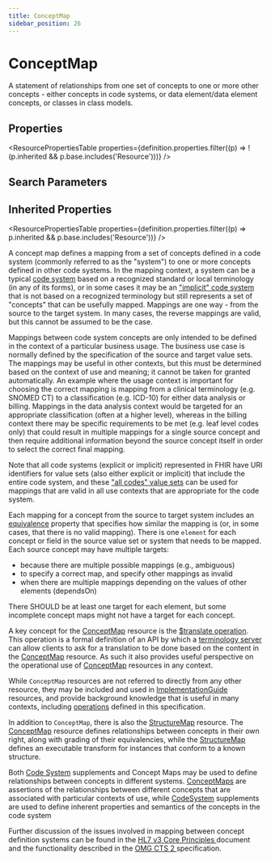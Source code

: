 ```yaml
---
title: ConceptMap
sidebar_position: 26
---
```



# ConceptMap

A statement of relationships from one set of concepts to one or more other concepts - either concepts in code systems, or data element/data element concepts, or classes in class models.

<Tabs queryString="section">
<TabItem value="schema" label="Schema" default>

## Properties

<ResourcePropertiesTable
  properties={definition.properties.filter((p) => !(p.inherited && p.base.includes('Resource')))}
/>

## Search Parameters

<SearchParamsTable searchParams={definition.searchParameters} />

## Inherited Properties

<ResourcePropertiesTable properties={definition.properties.filter((p) => p.inherited && p.base.includes('Resource'))} />

</TabItem>
  <TabItem value="usage" label="Usage">
    <div>  <a name="scope"></a>   <p> A concept map defines a mapping from a set of concepts defined in a code system (commonly referred to as the "system") to one or more concepts defined in other code systems.  In the mapping context, a system can be a typical <a href="https://www.hl7.org/fhir/terminologies.html">code system</a> based on a recognized standard or local terminology (in any of its forms), or in some cases it may be an <a href="/docs/api/fhir/resources/conceptmap">"implicit" code system</a> that is not based on a recognized terminology but still represents a set of "concepts" that can be usefully mapped. Mappings are one way - from the source to the target system. In many cases, the reverse mappings are valid, but this cannot be assumed to be the case.  </p> <p> Mappings between code system concepts are only intended to be defined in the context of a particular business usage.  The business use case is normally defined by the specification of the source and target value sets.  The mappings may be useful in other contexts, but this must be determined based on the context of use and meaning; it cannot be taken for granted automatically. An example where the usage context is important for choosing the correct mapping is mapping from a clinical terminology (e.g. SNOMED CT) to a classification (e.g. ICD-10) for either data analysis or billing.  Mappings in the data analysis context would be targeted for an appropriate classification (often at a higher level), whereas in the billing context there may be specific requirements to be met (e.g. leaf level codes only) that could result in multiple mappings for a single source concept and then require additional information beyond the source concept itself in order to select the correct final mapping. </p> <p> Note that all code systems (explicit or implicit) represented in FHIR have URI identifiers for value sets (also either explicit or implicit) that include the entire code system, and these <a href="https://www.hl7.org/fhir/terminology-service.html#4.6.5">"all codes" value sets</a> can be used for mappings that are valid in all use contexts that are appropriate for the code system. </p> <p> Each mapping for a concept from the source to target system includes an <a href="https://www.hl7.org/fhir/valueset-concept-map-equivalence.html">equivalence</a>  property that specifies how similar the mapping is (or, in some cases, that there is no valid mapping).  There is one <code>element</code> for each concept or field in the source value set or system that needs to be mapped. Each source concept may have multiple targets: </p> <ul>  <li>because there are multiple possible mappings (e.g., ambiguous)</li>  <li>to specify a correct map, and specify other mappings as invalid</li>  <li>when there are multiple mappings depending on the values of other elements (dependsOn)</li> </ul> <p> There SHOULD be at least one target for each element, but some incomplete concept maps  might not have a target for each concept.  </p> <p> A key concept for the <a href="/docs/api/fhir/resources/conceptmap">ConceptMap</a> resource is the <a href="https://www.hl7.org/fhir/conceptmap-operation-translate.html">$translate operation</a>. This operation  is a formal definition of an API by which a <a href="https://www.hl7.org/fhir/terminology-service.html">terminology server</a> can allow clients to ask for a  translation to be done based on the content in the <a href="/docs/api/fhir/resources/conceptmap">ConceptMap</a> resource. As such it also provides useful perspective on the  operational use of <a href="/docs/api/fhir/resources/conceptmap">ConceptMap</a> resources in any context. </p> </div>
    </TabItem>
  <TabItem value="relationships" label="Relationships">
    <div> <a name="bnr"></a>  <p> While <code>ConceptMap</code> resources are not referred to directly from any other  resource, they may be included and used in <a href="/docs/api/fhir/resources/implementationguide">ImplementationGuide</a> resources, and provide background knowledge that is useful in many contexts, including <a href="https://www.hl7.org/fhir/operations.html">operations</a> defined in this specification. </p> <p> In addition to <code>ConceptMap</code>, there is also the <a href="/docs/api/fhir/resources/structuremap">StructureMap</a> resource. The <a href="/docs/api/fhir/resources/conceptmap">ConceptMap</a> resource defines relationships between concepts in their own right, along with grading of their equivalencies, while the <a href="/docs/api/fhir/resources/structuremap">StructureMap</a> defines an executable  transform for instances that conform to a known structure. </p> <p> Both <a href="/docs/api/fhir/resources/codesystem">Code System</a> supplements and Concept Maps may be used to define relationships between concepts  in different systems. <a href="/docs/api/fhir/resources/conceptmap">ConceptMaps</a> are assertions of the relationships between different concepts  that are associated with particular contexts of use, while <a href="/docs/api/fhir/resources/codesystem">CodeSystem</a> supplements are used to  define inherent properties and semantics of the concepts in the code system </p>  </div>
    </TabItem>
  <TabItem value="backgroundAndContext" label="Background and Context">
    <div> <a name="bnc"></a>  <p> Further discussion of the issues involved in mapping between concept definition systems can be found in the   <a href="http://www.hl7.org/documentcenter/public/standards/V3/core_principles/infrastructure/coreprinciples/v3modelcoreprinciples.html">HL7 v3 Core Principles </a> document  and the functionality described in the <a href="http://www.omg.org/spec/CTS2/1.0/">OMG CTS 2 </a> specification.  </p>   </div>
    </TabItem>

</Tabs>
